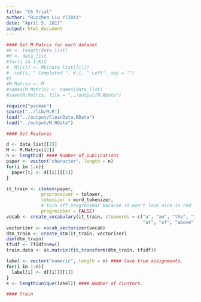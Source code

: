 ```yaml
---
title: "C6 Trial"
author: "Ruochen Liu rl2841"
date: "April 5, 2017"
output: html_document
---
```


```r
#### Get M Matrix for each dataset
#K <- length(data_list)
#M <- data_list
#for(i in 1:K){
#  M[[i]] <- M6(data_list[[i]])
#  cat(i, " Completed ", K-i, " Left", sep = "")
#}
#M.Matrix <- M
#names(M.Matrix) <- names(data_list)
#save(M.Matrix, file = "../output/M.RData")

```

```r
require("pacman")
source("../lib/M.R")
load("../output/CleanData.RData")
load("../output/M.RData")

#### Get Features

d <- data_list[[2]]
M <- M.Matrix[[2]]
n <- length(d) #### Number of publications
paper <- vector("character", length = n)
for(i in 1:n){
  paper[i] <- d[[i]][[5]]
}

it_train <- itoken(paper, 
             preprocessor = tolower, 
             tokenizer = word_tokenizer,
             # turn off progressbar because it won't look nice in rmd
             progressbar = FALSE)
vocab <- create_vocabulary(it_train, stopwords = c("a", "an", "the", "in", "on",
                                                   "at", "of", "above", "under"))
vectorizer <- vocab_vectorizer(vocab)
dtm_train <- create_dtm(it_train, vectorizer)
dim(dtm_train)
tfidf <- TfIdf$new()
train.data <- as.matrix(fit_transform(dtm_train, tfidf))

label <- vector("numeric", length = n) #### Save true assignments.
for(i in 1:n){
  label[i] <- d[[i]][[1]]
}
k <- length(unique(label)) #### Number of clusters.

#### Train






```